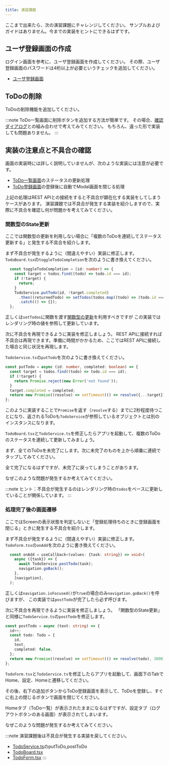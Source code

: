 ```yaml
---
title: 演習課題
---
```


ここまで出来たら、次の演習課題にチャレンジしてください。
サンプルおよびガイドはありません。今までの実装をヒントにできるはずです。

## ユーザ登録画面の作成

ログイン画面を参考に、ユーザ登録画面を作成してください。
その際、ユーザ登録画面のパスワードは4桁以上が必要というチェックを追加してください。

- [ユーザ登録画面](../app-spec.md#ユーザ登録)

## ToDoの削除

ToDoの削除機能を追加してください。

:::note
ToDo一覧画面に削除ボタンを追加する方法が簡単です。
その場合、[確認ダイアログ](alert.mdx)との組み合わせで考えてみてください。
もちろん、違った形で実装しても問題ありません。
:::

## 実装の注意点と不具合の確認

画面の実装時には詳しく説明していませんが、次のような実装には注意が必要です。

 - [ToDo一覧画面](./todo-board.mdx)のステータスの更新処理
 - [ToDo登録画面](./todo-form.mdx)の登録後に自動でModal画面を閉じる処理

上記の処理はREST APIとの接続をすると不具合が顕在化する実装をしてしまうケースがあります。
演習課題では不具合が発生する実装を紹介しますので、実際に不具合を確認し何が問題かを考えてみてください。

### 関数型のState更新

ここでは関数型の更新を利用しない場合に「複数のToDoを連続してステータス更新する」と発生する不具合を紹介します。

まず不具合が発生するように（間違えやすい）実装に修正します。
`TodoBoard.tsx`の`toggleTodoCompletion`を次のように書き換えてください。

```typescript title="/src/screens/todo/TodoBoard.tsx"
  const toggleTodoCompletion = (id: number) => {
    const target = todos.find((todo) => todo.id === id);
    if (!target) {
      return;
    }
    TodoService.putTodo(id, !target.completed)
      .then((returnedTodo) => setTodos(todos.map((todo) => (todo.id === id ? returnedTodo : todo))))
      .catch(() => {});
  };
```

正しくは`setTodos`に関数を渡す[関数型の更新](https://ja.reactjs.org/docs/hooks-reference.html#functional-updates)を利用すべきですが
この実装ではレンダリング時の値を参照して更新しています。

次に不具合を再現できるように実装を修正しましょう。
REST APIに接続すれば不具合は再現できます。準備に時間がかかるため、ここではREST APIに接続した場合と同じ状況を再現します。

`TodoService.ts`の`putTodo`を次のように書き換えてください。

```typescript jsx title="/src/services/TodoService.ts"
const putTodo = async (id: number, completed: boolean) => {
  const target = todos.find((todo) => todo.id === id);
  if (!target) {
    return Promise.reject(new Error('not found'));
  }
  target.completed = completed;
  return new Promise((resolve) => setTimeout(() => resolve({...target}), 2000 + id * 100));
};

```

このように実装することで`Promise`を返す（`resolve`する）までに2秒程度待つことになり、返されるToDoも`TodoService`が参照しているオブジェクトとは別のインスタンスになります。

`TodoBoard.tsx`と`TodoService.ts`を修正したらアプリを起動して、複数のToDoのステータスを連続して更新してみましょう。

まず、全てのToDoを未完了にします。次に未完了のものを上から順番に連続でタップしてみてください。

全て完了になるはずですが、未完了に戻ってしまうことがあります。

なぜこのような問題が発生するか考えてみてください。

:::note
ヒント：不具合が発生するのはレンダリング時の`todos`をベースに更新していることが関係しています。
:::

### 処理完了後の画面遷移

ここではScreenの表示状態を判定しないと「登録処理待ちのときに登録画面を閉じる」ときに発生する不具合を紹介します。

まず不具合が発生するように（間違えやすい）実装に修正します。
`TodoForm.tsx`の`onAdd`を次のように書き換えてください。

```typescript title="/src/screens/todo/TodoForm.tsx"
  const onAdd = useCallback<(values: {task: string}) => void>(
    async ({task}) => {
      await TodoService.postTodo(task);
      navigation.goBack();
    },
    [navigation],
  );

```

正しくは`navigation.isFocused()`が`true`の場合のみ`navigation.goBack()`を呼びますが、
この実装では`postTodo`が完了したら必ず呼びます。

次に不具合を再現できるように実装を修正しましょう。
「関数型のState更新」と同様に`TodoService.ts`の`postTodo`を修正します。

```typescript title="/src/services/TodoService.ts"
const postTodo = async (text: string) => {
  id++;
  const todo: Todo = {
    id,
    text,
    completed: false,
  };
  return new Promise((resolve) => setTimeout(() => resolve(todo), 3000));
};

```

`TodoForm.tsx`と`TodoService.ts`を修正したらアプリを起動して、画面下のTabでHome、設定、Homeと遷移してください。

その後、右下の追加ボタンからToDo登録画面を表示して、ToDoを登録し、すぐに右上の閉じるボタンで画面を閉じてください。

Homeタブ（ToDo一覧）が表示されたままになるはずですが、設定タブ（ログアウトボタンのある画面）が表示されてしまいます。

なぜこのような問題が発生するか考えてみてください。

:::note
演習課題後は不具合が発生する実装を戻してください。

- [TodoService.ts](./todo-board.mdx#todo機能関連の部品)のputToDo,postToDo
- [TodoBoard.tsx](./todo-board.mdx#todo一覧画面の作成)
- [TodoForm.tsx](./todo-form.mdx)
:::

